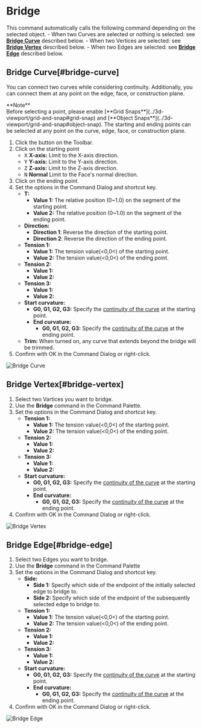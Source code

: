 
# Bridge

<Reference shortcut="" command="Bridge" button="" />

This command automatically calls the following command depending on the selected object.
     - When two Curves are selected or nothing is selected: see [**Bridge Curve**](#bridge-curve) described below.
     - When two Vertices are selected: see [**Bridge Vertex**](#bridge-vertex) described below.
     - When two Edges are selected: see [**Bridge Edge**](#bridge-edge) described below.

## Bridge Curve[#bridge-curve]

You can connect two curves while considering continuity. Additionally, you can connect them at any point on the edge, face, or construction plane.

<Callout emoji="❗">
    **Note**<br />
Before selecting a point, please enable [**Grid Snaps**](../3d-viewport/grid-and-snap#grid-snap) and [**Object Snaps**](../3d-viewport/grid-and-snap#object-snap).
</Callout>
<Callout type="info" emoji="ℹ️">
The starting and ending points can be selected at any point on the curve, edge, face, or construction plane.
</Callout>

1. Click the button <ButtonIcon type="button-bridge-curve" /> on the Toolbar.
2. Click on the starting point
   - <kbd>X</kbd> **X-axis:** Limit to the X-axis direction.
   - <kbd>Y</kbd> **Y-axis:** Limit to the Y-axis direction.
   - <kbd>Z</kbd> **Z-axis:** Limit to the Z-axis direction.
   - <kbd>N</kbd> **Normal** Limit to the Face's normal direction.  
3. Click on the ending point.  
4. Set the options in the Command Dialog and shortcut key.
   - **T:**
        - **Value 1:** The relative position (0~1.0) on the segment of the starting point.
        - **Value 2:** The relative position (0~1.0) on the segment of the ending point.
   - **Direction:** 
        - **Direction 1**: Reverse the direction of the starting point.
        - **Direction 2**: Reverse the direction of the ending point.
   - **Tension 1:**
        - **Value 1:** The tension value(\<0,0\<) of the starting point.
        - **Value 2:** The tension value(\<0,0\<) of the ending point.
   - **Tension 2:**
        - **Value 1:** 
        - **Value 2:**
   - **Tension 3:**
        - **Value 1:**
        - **Value 2:**
   - **Start curvature:**
        - **G0, G1, G2, G3:** Specify the [continuity of the curve](../cad-essentials/continuity-curve-and-surface) at the starting point.
     -  **End curvature:**
        - **G0, G1, G2, G3:** Specify the [continuity of the curve](../cad-essentials/continuity-curve-and-surface) at the ending point.      
   - **Trim:** When turned on, any curve that extends beyond the bridge will be trimmed.
4. Confirm with OK in the Command Dialog or right-click.

![Bridge Curve](/img/bridge-curve.gif)

## Bridge Vertex[#bridge-vertex]

1. Select two Vartices you want to bridge.
2. Use the **Bridge**  command in the Command Palette.
3. Set the options in the Command Dialog and shortcut key. 
   - **Tension 1:**
        - **Value 1:** The tension value(\<0,0\<) of the starting point.
        - **Value 2:** The tension value(\<0,0\<) of the ending point.
   - **Tension 2:**
        - **Value 1:** 
        - **Value 2:**
   - **Tension 3:**
        - **Value 1:** 
        - **Value 2:**
   - **Start curvature:**
        - **G0, G1, G2, G3:** Specify the [continuity of the curve](../cad-essentials/continuity-curve-and-surface) at the starting point.
     -  **End curvature:**
        - **G0, G1, G2, G3:** Specify the [continuity of the curve](../cad-essentials/continuity-curve-and-surface) at the ending point.  
4. Confirm with OK in the Command Dialog or right-click.

![Bridge Vertex](/img/bridge-vertex.gif)

## Bridge Edge[#bridge-edge]

1. Select two Edges you want to bridge.
2. Use the **Bridge** command in the Command Palette
3. Set the options in the Command Dialog and shortcut key.
   - **Side:** 
        - **Side 1:** Specify which side of the endpoint of the initially selected edge to bridge to.
        - **Side 2:** Specify which side of the endpoint of the subsequently selected edge to bridge to.
   - **Tension 1:**
        - **Value 1:** The tension value(\<0,0\<) of the starting point.
        - **Value 2:** The tension value(\<0,0\<) of the ending point.
   - **Tension 2:**
        - **Value 1:** 
        - **Value 2:**
   - **Tension 3:**
        - **Value 1:** 
        - **Value 2:**
   - **Start curvature:**
        - **G0, G1, G2, G3:** Specify the [continuity of the curve](../cad-essentials/continuity-curve-and-surface) at the starting point.
     -  **End curvature:**
        - **G0, G1, G2, G3:** Specify the [continuity of the curve](../cad-essentials/continuity-curve-and-surface) at the ending point.    
4. Confirm with OK in the Command Dialog or right-click.

![Bridge Edge](/img/bridge-edge.gif)





